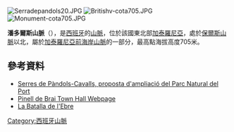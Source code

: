[[Image:Serradepandols20.JPG|right]]
[[Image:Britishv-cota705.JPG|thumb]]
[[Image:Monument-cota705.JPG|thumb]]

{{Coord|41|1|13.68|N|0|27|27.88|E|display=title}}

'''潘多爾斯山脈'''（{{lang-ca|Serra de Pàndols}}），是[[西班牙|西班牙]]的[[山脈|山脈]]，位於該國東北部[[加泰羅尼亞|加泰羅尼亞]]，處於[[保爾斯山脈|保爾斯山脈]]以北，屬於[[加泰羅尼亞前海岸山脈|加泰羅尼亞前海岸山脈]]的一部分，最高點海拔高度705米。

==參考資料==
*[https://web.archive.org/web/20110726092937/http://www.gepec.org/ftp/ampliacioport.pdf Serres de Pàndols-Cavalls, proposta d'ampliació del Parc Natural del Port] 
*[http://www.pinelldebrai.altanet.org/ Pinell de Brai Town Hall Webpage] {{Wayback|url=http://www.pinelldebrai.altanet.org/ |date=20210203185743 }}
*[http://www.tinet.cat/~cebe/catala/batalla.htm La Batalla de l'Ebre] {{Webarchive|url=https://archive.today/20120805163218/http://www.tinet.cat/~cebe/catala/batalla.htm |date=2012-08-05 }}

{{Spain-geo-stub}}
[[Category:西班牙山脈|Category:西班牙山脈]]